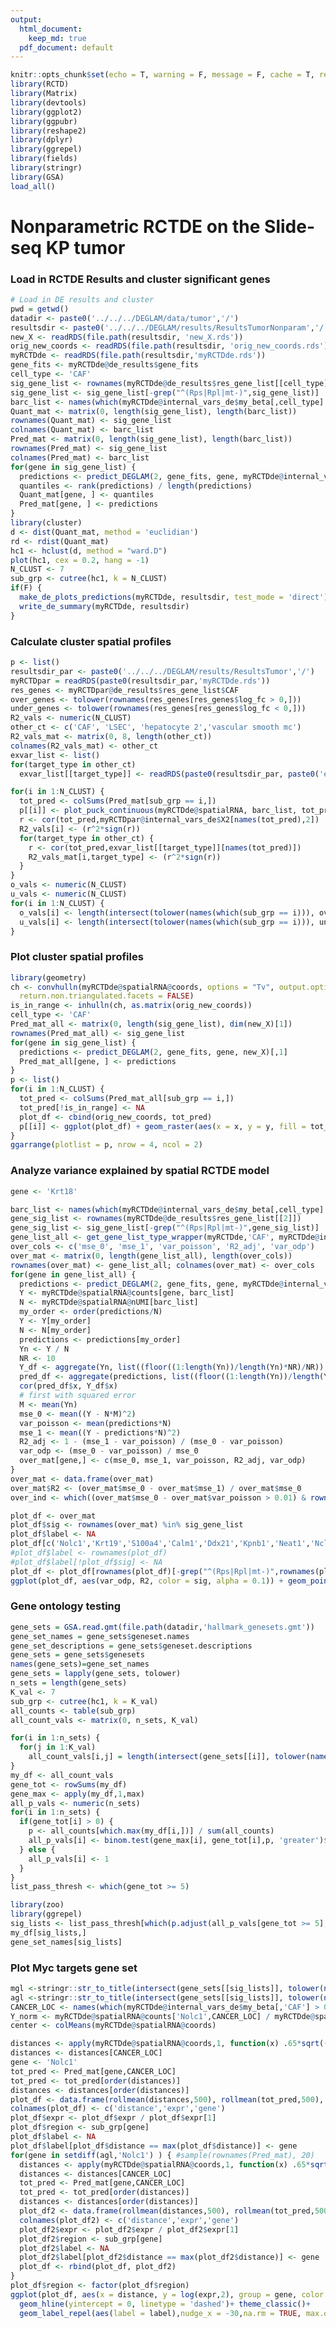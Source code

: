```yaml
---
output:  
  html_document:
    keep_md: true
  pdf_document: default
---
```


```r
knitr::opts_chunk$set(echo = T, warning = F, message = F, cache = T, results = 'hide')
library(RCTD)
library(Matrix)
library(devtools)
library(ggplot2)
library(ggpubr)
library(reshape2)
library(dplyr)
library(ggrepel)
library(fields)
library(stringr)
library(GSA)
load_all()
```

# Nonparametric RCTDE on the Slide-seq KP tumor

### Load in RCTDE Results and cluster significant genes

```r
# Load in DE results and cluster
pwd = getwd()
datadir <- paste0('../../../DEGLAM/data/tumor','/')
resultsdir <- paste0('../../../DEGLAM/results/ResultsTumorNonparam','/')
new_X <- readRDS(file.path(resultsdir, 'new_X.rds'))
orig_new_coords <- readRDS(file.path(resultsdir, 'orig_new_coords.rds'))
myRCTDde <- readRDS(file.path(resultsdir,'myRCTDde.rds'))
gene_fits <- myRCTDde@de_results$gene_fits
cell_type <- 'CAF'
sig_gene_list <- rownames(myRCTDde@de_results$res_gene_list[[cell_type]])
sig_gene_list <- sig_gene_list[-grep("^(Rps|Rpl|mt-)",sig_gene_list)]
barc_list <- names(which(myRCTDde@internal_vars_de$my_beta[,cell_type] > 0))
Quant_mat <- matrix(0, length(sig_gene_list), length(barc_list))
rownames(Quant_mat) <- sig_gene_list
colnames(Quant_mat) <- barc_list
Pred_mat <- matrix(0, length(sig_gene_list), length(barc_list))
rownames(Pred_mat) <- sig_gene_list
colnames(Pred_mat) <- barc_list
for(gene in sig_gene_list) {
  predictions <- predict_DEGLAM(2, gene_fits, gene, myRCTDde@internal_vars_de$X2[barc_list,])[,1]
  quantiles <- rank(predictions) / length(predictions)
  Quant_mat[gene, ] <- quantiles
  Pred_mat[gene, ] <- predictions
}
library(cluster)    
d <- dist(Quant_mat, method = 'euclidian')
rd <- rdist(Quant_mat)
hc1 <- hclust(d, method = "ward.D")
plot(hc1, cex = 0.2, hang = -1)
N_CLUST <- 7
sub_grp <- cutree(hc1, k = N_CLUST)
if(F) {
  make_de_plots_predictions(myRCTDde, resultsdir, test_mode = 'direct')
  write_de_summary(myRCTDde, resultsdir)
}
```

### Calculate cluster spatial profiles

```r
p <- list()
resultsdir_par <- paste0('../../../DEGLAM/results/ResultsTumor','/')
myRCTDpar = readRDS(paste0(resultsdir_par,'myRCTDde.rds'))
res_genes <- myRCTDpar@de_results$res_gene_list$CAF
over_genes <- tolower(rownames(res_genes[res_genes$log_fc > 0,]))
under_genes <- tolower(rownames(res_genes[res_genes$log_fc < 0,]))
R2_vals <- numeric(N_CLUST)
other_ct <- c('CAF', 'LSEC', 'hepatocyte 2','vascular smooth mc')
R2_vals_mat <- matrix(0, 8, length(other_ct))
colnames(R2_vals_mat) <- other_ct
exvar_list <- list()
for(target_type in other_ct)
  exvar_list[[target_type]] <- readRDS(paste0(resultsdir_par, paste0('exvar',target_type,'.rds')))

for(i in 1:N_CLUST) {
  tot_pred <- colSums(Pred_mat[sub_grp == i,])
  p[[i]] <- plot_puck_continuous(myRCTDde@spatialRNA, barc_list, tot_pred, ylimit = c(0,quantile(tot_pred, 0.999))) + scale_colour_gradientn(colors = pals::brewer.blues(20)[2:20]) + ggtitle(paste("Cluster",i))
  r <- cor(tot_pred,myRCTDpar@internal_vars_de$X2[names(tot_pred),2])
  R2_vals[i] <- (r^2*sign(r))
  for(target_type in other_ct) {
    r <- cor(tot_pred,exvar_list[[target_type]][names(tot_pred)])
    R2_vals_mat[i,target_type] <- (r^2*sign(r))
  }
}
o_vals <- numeric(N_CLUST)
u_vals <- numeric(N_CLUST)
for(i in 1:N_CLUST) {
  o_vals[i] <- length(intersect(tolower(names(which(sub_grp == i))), over_genes))
  u_vals[i] <- length(intersect(tolower(names(which(sub_grp == i))), under_genes))
}
```

### Plot cluster spatial profiles

```r
library(geometry)
ch <- convhulln(myRCTDde@spatialRNA@coords, options = "Tv", output.options = NULL,
  return.non.triangulated.facets = FALSE)
is_in_range <- inhulln(ch, as.matrix(orig_new_coords))
cell_type <- 'CAF'
Pred_mat_all <- matrix(0, length(sig_gene_list), dim(new_X)[1])
rownames(Pred_mat_all) <- sig_gene_list
for(gene in sig_gene_list) {
  predictions <- predict_DEGLAM(2, gene_fits, gene, new_X)[,1]
  Pred_mat_all[gene, ] <- predictions
}
p <- list()
for(i in 1:N_CLUST) {
  tot_pred <- colSums(Pred_mat_all[sub_grp == i,])
  tot_pred[!is_in_range] <- NA
  plot_df <- cbind(orig_new_coords, tot_pred)
  p[[i]] <- ggplot(plot_df) + geom_raster(aes(x = x, y = y, fill = tot_pred))+ scale_fill_gradientn(colors = pals::brewer.blues(20)[2:20], limits = c(min(tot_pred),max(tot_pred)), na.value="white") + ggtitle(paste("Cluster",i)) +  ggplot2::scale_shape_identity() + ggplot2::theme_classic() + ggplot2::scale_size_identity() + coord_fixed()
}
ggarrange(plotlist = p, nrow = 4, ncol = 2)
```

### Analyze variance explained by spatial RCTDE model

```r
gene <- 'Krt18'

barc_list <- names(which(myRCTDde@internal_vars_de$my_beta[,cell_type] > 0.999))
gene_sig_list <- rownames(myRCTDde@de_results$res_gene_list[[2]])
gene_sig_list <- sig_gene_list[-grep("^(Rps|Rpl|mt-)",gene_sig_list)]
gene_list_all <- get_gene_list_type_wrapper(myRCTDde,'CAF', myRCTDde@internal_vars_de$cell_types_present)
over_cols <- c('mse_0', 'mse_1', 'var_poisson', 'R2_adj', 'var_odp')
over_mat <- matrix(0, length(gene_list_all), length(over_cols))
rownames(over_mat) <- gene_list_all; colnames(over_mat) <- over_cols
for(gene in gene_list_all) {
  predictions <- predict_DEGLAM(2, gene_fits, gene, myRCTDde@internal_vars_de$X2[barc_list,])[,1]
  Y <- myRCTDde@spatialRNA@counts[gene, barc_list]
  N <- myRCTDde@spatialRNA@nUMI[barc_list]
  my_order <- order(predictions/N)
  Y <- Y[my_order]
  N <- N[my_order]
  predictions <- predictions[my_order]
  Yn <- Y / N
  NR <- 10
  Y_df <- aggregate(Yn, list((floor((1:length(Yn))/length(Yn)*NR)/NR)),mean)[1:NR,]
  pred_df <- aggregate(predictions, list((floor((1:length(Yn))/length(Yn)*NR)/NR)),mean)[1:NR,]
  cor(pred_df$x, Y_df$x)
  # first with squared error
  M <- mean(Yn)
  mse_0 <- mean((Y - N*M)^2)
  var_poisson <- mean(predictions*N)
  mse_1 <- mean((Y - predictions*N)^2)
  R2_adj <- 1 - (mse_1 - var_poisson) / (mse_0 - var_poisson) 
  var_odp <- (mse_0 - var_poisson) / mse_0
  over_mat[gene,] <- c(mse_0, mse_1, var_poisson, R2_adj, var_odp)
}
over_mat <- data.frame(over_mat)
over_mat$R2 <- (over_mat$mse_0 - over_mat$mse_1) / over_mat$mse_0
over_ind <- which((over_mat$mse_0 - over_mat$var_poisson > 0.01) & rownames(over_mat) %in% sig_gene_list)
```

```r
plot_df <- over_mat
plot_df$sig <- rownames(over_mat) %in% sig_gene_list
plot_df$label <- NA
plot_df[c('Nolc1','Krt19','S100a4','Calm1','Ddx21','Kpnb1','Neat1','Ncl','Cmss1', 'Krt18', 'S100a10','S100a6','Myo10'),'label'] <- c('Nolc1','Krt19','S100a4','Calm1','Ddx21','Kpnb1','Neat1','Ncl','Cmss1','Krt18', 'S100a10','S100a6','Myo10')
#plot_df$label <- rownames(plot_df)
#plot_df$label[!plot_df$sig] <- NA
plot_df <- plot_df[rownames(plot_df)[-grep("^(Rps|Rpl|mt-)",rownames(plot_df))], ]
ggplot(plot_df, aes(var_odp, R2, color = sig, alpha = 0.1)) + geom_point() + geom_abline(intercept = 0, slope = 1) + theme_classic() + xlab('Proportion of variance not due to sampling noise') + ylab('Proportion of variance explained by RCTDE model') + geom_label_repel(aes(label = label, alpha = 0.1),nudge_x = 0.01,na.rm = TRUE, show.legend = F) + scale_color_manual(values = c("#D55E00", "#0072B2"), labels = c('Not signifcant', 'Significant'))
```

### Gene ontology testing

```r
gene_sets = GSA.read.gmt(file.path(datadir,'hallmark_genesets.gmt'))
gene_set_names = gene_sets$geneset.names
gene_set_descriptions = gene_sets$geneset.descriptions
gene_sets = gene_sets$genesets
names(gene_sets)=gene_set_names
gene_sets = lapply(gene_sets, tolower)
n_sets = length(gene_sets)
K_val <- 7
sub_grp <- cutree(hc1, k = K_val)
all_counts <- table(sub_grp)
all_count_vals <- matrix(0, n_sets, K_val)

for(i in 1:n_sets) {
  for(j in 1:K_val)
    all_count_vals[i,j] = length(intersect(gene_sets[[i]], tolower(names(which(sub_grp == j)))))
}
my_df <- all_count_vals
gene_tot <- rowSums(my_df)
gene_max <- apply(my_df,1,max)
all_p_vals <- numeric(n_sets)
for(i in 1:n_sets) {
  if(gene_tot[i] > 0) {
    p <- all_counts[which.max(my_df[i,])] / sum(all_counts)
    all_p_vals[i] <- binom.test(gene_max[i], gene_tot[i],p, 'greater')$p.value*length(all_counts)
  } else {
    all_p_vals[i] <- 1
  }
}
list_pass_thresh <- which(gene_tot >= 5)

library(zoo)
library(ggrepel)
sig_lists <- list_pass_thresh[which(p.adjust(all_p_vals[gene_tot >= 5], method = 'BH') < 0.05)]
my_df[sig_lists,]
gene_set_names[sig_lists]
```

### Plot Myc targets gene set

```r
mgl <-stringr::str_to_title(intersect(gene_sets[[sig_lists]], tolower(names(which(sub_grp == 6)))))
agl <-stringr::str_to_title(intersect(gene_sets[[sig_lists]], tolower(names(sub_grp))))
CANCER_LOC <- names(which(myRCTDde@internal_vars_de$my_beta[,'CAF'] > 0.999))
Y_norm <- myRCTDde@spatialRNA@counts['Nolc1',CANCER_LOC] / myRCTDde@spatialRNA@nUMI[CANCER_LOC]
center <- colMeans(myRCTDde@spatialRNA@coords)

distances <- apply(myRCTDde@spatialRNA@coords,1, function(x) .65*sqrt((x[1] - center[1])^2 + (x[2] - center[2])^2))
distances <- distances[CANCER_LOC]
gene <- 'Nolc1'
tot_pred <- Pred_mat[gene,CANCER_LOC]
tot_pred <- tot_pred[order(distances)]
distances <- distances[order(distances)]
plot_df <- data.frame(rollmean(distances,500), rollmean(tot_pred,500), gene)
colnames(plot_df) <- c('distance','expr','gene')
plot_df$expr <- plot_df$expr / plot_df$expr[1]
plot_df$region <- sub_grp[gene]
plot_df$label <- NA
plot_df$label[plot_df$distance == max(plot_df$distance)] <- gene
for(gene in setdiff(agl,'Nolc1') ) { #sample(rownames(Pred_mat), 20)
  distances <- apply(myRCTDde@spatialRNA@coords,1, function(x) .65*sqrt((x[1] - center[1])^2 + (x[2] - center[2])^2))
  distances <- distances[CANCER_LOC]
  tot_pred <- Pred_mat[gene,CANCER_LOC]
  tot_pred <- tot_pred[order(distances)]
  distances <- distances[order(distances)]
  plot_df2 <- data.frame(rollmean(distances,500), rollmean(tot_pred,500), gene)
  colnames(plot_df2) <- c('distance','expr','gene')
  plot_df2$expr <- plot_df2$expr / plot_df2$expr[1]
  plot_df2$region <- sub_grp[gene]
  plot_df2$label <- NA
  plot_df2$label[plot_df2$distance == max(plot_df2$distance)] <- gene
  plot_df <- rbind(plot_df, plot_df2)
}
plot_df$region <- factor(plot_df$region)
ggplot(plot_df, aes(x = distance, y = log(expr,2), group = gene, color = region)) + geom_line() +
  geom_hline(yintercept = 0, linetype = 'dashed')+ theme_classic()+
  geom_label_repel(aes(label = label),nudge_x = -30,na.rm = TRUE, max.overlaps = 100000, show.legend = F) + ylab('Log ratio of expression to expression at center') + xlab('Distance from center') + scale_color_manual("Cluster",values = c("#D55E00", "#009E73", "#0072B2","#CC79A7", "#000000")) 
```
